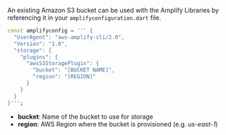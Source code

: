 An existing Amazon S3 bucket can be used with the Amplify Libraries by referencing it in your `amplifyconfiguration.dart` file.

```dart
const amplifyconfig = ''' {
  "UserAgent": "aws-amplify-cli/2.0",
  "Version": "1.0",
  "storage": {
    "plugins": {
      "awsS3StoragePlugin": {
        "bucket": "[BUCKET NAME]",
        "region": "[REGION]"
      }
    }
  }
}''';
```

- **bucket**: Name of the bucket to use for storage
- **region**: AWS Region where the bucket is provisioned (e.g. *us-east-1*)